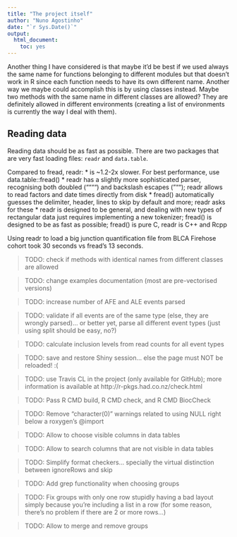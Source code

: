 ```yaml
---
title: "The project itself"
author: "Nuno Agostinho"
date: "`r Sys.Date()`"
output: 
  html_document: 
    toc: yes
---
```


Another thing I have considered is that maybe it'd be best if we used always the
same name for functions belonging to different modules but that doesn't work in
R since each function needs to have its own different name. Another way we maybe
could  accomplish this is by using classes instead. Maybe two methods with the
same name in different classes are allowed? They are definitely allowed in
different environments (creating a list of environments is currently the way I
deal with them).

## Reading data

Reading data should be as fast as possible.
There are two packages that are very fast loading files: `readr` and
`data.table`.

Compared to fread, readr:
* is ~1.2-2x slower. For best performance, use data.table::fread()
* readr has a slightly more sophisticated parser, recognising both doubled
("""") and backslash escapes ("""); readr allows to read factors and date times
directly from disk
* fread() automatically guesses the delimiter, header, lines to skip by default
and more; readr asks for these
* readr is designed to be general, and dealing with new types of rectangular
data just requires implementing a new tokenizer; fread() is designed to be as
fast as possible; fread() is pure C, readr is C++ and Rcpp

Using readr to load a big junction quantification file from BLCA Firehose
cohort took 30 seconds vs fread's 13 seconds.

> TODO: check if methods with identical names from different classes are allowed

> TODO: change examples documentation (most are pre-vectorised versions)

> TODO: increase number of AFE and ALE events parsed

> TODO: validate if all events are of the same type (else, they are wrongly
parsed)... or better yet, parse all different event types (just using split
should be easy, no?)

> TODO: calculate inclusion levels from read counts for all event types

> TODO: save and restore Shiny session... else the page must NOT be reloaded! :(

> TODO: use Travis CL in the project (only available for GitHub); more
information is available at http://r-pkgs.had.co.nz/check.html

> TODO: Pass R CMD build, R CMD check, and R CMD BiocCheck

> TODO: Remove "character(0)" warnings related to using NULL right below a
roxygen's @import

> TODO: Allow to choose visible columns in data tables

> TODO: Allow to search columns that are not visible in data tables

> TODO: Simplify format checkers... specially the virtual distinction between
ignoreRows and skip

> TODO: Add grep functionality when choosing groups

> TODO: Fix groups with only one row stupidly having a bad layout simply because
you're including a list in a row (for some reason, there's no problem if there
are 2 or more rows...)

> TODO: Allow to merge and remove groups